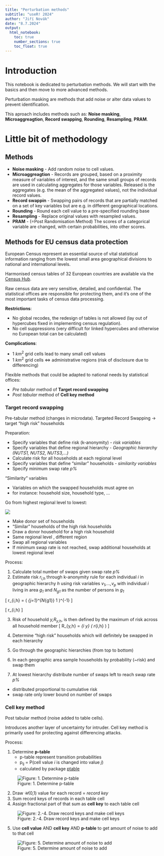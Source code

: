 ```yaml
---
title: "Perturbation methods"
subtitle: "useR! 2024"
author: "Jiří Novák"
date: "8.7.2024"
output:
  html_notebook:
    toc: true
    number_sections: true
    toc_float: true
---
```


# Introduction

This notebook is dedicated to perturbation methods. We will start with the basics and then move to more advanced methods. 

Perturbation masking are methods that add noise or alter data values to prevent
identification.

This aproach includes methods such as: **Noise masking**, **Microaggreagtion**, **Record swapping**, **Rounding**, **Resampling**, **PRAM**.

# Little bit of methodology

## Methods

* **Noise masking** - Add random noise to cell values.
* **Microaggreagtion** - Records are grouped, based on a proximity measure of variables of interest, and the same small groups of records are used in calculating aggregates for those variables. Released is the aggregates (e.g. the mean of the aggregated values), not the individual record values.
* **Record swappin** - Swapping pairs of records that are partially matched on a set of key variables but are e.g. in different geographical locations.
* **Rounding** - Round each cell value to a pre-specified rounding base
* **Resampling** - Replace original values with resampled values.
* **PRAM** - (=Post Randomisation Method) The scores of a categorical variable are changed, with certain probabilities, into other scores.

## Methods for EU census data protection

European Census  represent an essential source of vital statistical information ranging from the lowest small area geographical divisions to national and international levels.

Harmonised census tables of 32 European countries are
available via the [Census Hub](https://ec.europa.eu/).

Raw census data are very sensitive, detailed, and confidential. The statistical offices are responsible for protecting them, and it's one of the most important tasks of census data processing.

**Restrictions**:

- No global recodes, the redesign of tables is not allowed (lay out of hypercubes fixed in implementing census regulation).
- No cell suppressions (very difficult for linked hypercubes and otherwise no European total can be calculated)

**Complications**:

- 1 $km^{2}$ grid cells lead to many small cell values
- 1 $km^{2}$ grid cells <=> administrative regions (risk of
disclosure due to differencing)

Flexible methods that could be adapted to national needs by statistical offices:

- *Pre tabular* method of **Target record swapping**
- *Post tabular* method of **Cell key method**

### Target record swapping

Pre-tabular method (changes in microdata).
Targeted Record Swapping -> target “high risk” households


Preparation: 

- Specify variables that define risk (k-anonymity) - *risk variables*
- Specify variables that define regional hierarchy - *Geographic hierarchy (NUTS1, NUTS2, NUTS3,…)*
- Calculate risk for all households at each regional level
- Specify variables that define “similar” households - *similarity variables*
- Specify minimum swap rate *p%*

“Similarity” variables

- Variables on which the swapped households must
agree on
-  for instance: household size, household type, …

Go from highest regional level to lowest:

![](gallery/hierarchy-level.png)

- Make donor set of households
- “Similar” households of the high risk households
- Draw a donor household for a high risk household
- Same regional level , different region
- Swap all regional variables
- If minimum swap rate is not reached, swap
additional households at lowest regional level


Process:

1. Calculate total number of swaps given swap rate *p%*
2. Estimate risk *r~i,h~* through k-anonymity rule for each individual *i* in geographic hierarchy *h* using risk variables *v~1~,...,v~p~* with individual *i* living in area *g~1~* and *N~g1~* as the number of persons in *g~1~*

\[ r_{i,h} = \left( \sum_{j=1}^{N_{g1}} 1 \left[ v_{1(i)} = v_{1(j)} \land \ldots \land v_{p(i)} = v_{p(j)} \right] \right)^{-1} \]

\[ r_{i,h} \sim \frac{1}{\text{counts}} \]

3. Risk of household *y,R~y,h~*, is then defined by the maximum of risk across all household member
\[ R_{y,h} = \max_{i \text{ in household } y} \left( r_{i,h} \right) \]

4. Determine “high risk” households which will definitely be swapped in each hierarchy
5. Go through the geographic hierarchies (from top to bottom)
6. In each geographic area sample households by probability (~risk) and swap them
7. At lowest hierarchy distribute number of swaps left to reach swap rate *p%*
  - distributed proportional to cumulative risk
  - swap rate only lower bound on number of swaps

### Cell key method

Post tabular method (noise added to table cells).

Introduces another layer of uncertainty for intruder. Cell key method is primarily used for protecting against differencing attacks.

Process:

1. Determine **p-table**
    - p-table represent transition probabilities
    - p~ij~ = P(cell value *i* is changed into value *j*)
    - calculated by package [ptable](https://cran.r-project.org/web/packages/ptable/index.html)

![Figure: 1. Determine p-table](gallery/p-table.png)
    
2. Draw 𝒰(0,1) value for each record = *record key*
3. Sum record keys of records in each table cell
4. Assign fractional part of that sum as **cell key** to each
table cell

![Figure: 2.-4. Draw record keys and make cell keys](gallery/cell-key.png)

5. Use **cell value** AND **cell key** AND **p-table** to get amount of noise to add to that cell

![Figure: 5. Determine amount of noise to add](gallery/cell-value.png)